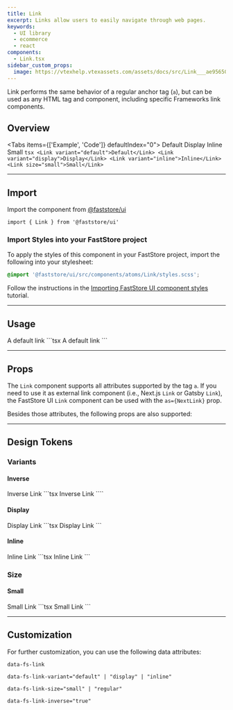 ```yaml
---
title: Link
excerpt: Links allow users to easily navigate through web pages.
keywords:
  - UI library
  - ecommerce
  - react
components:
  - Link.tsx
sidebar_custom_props:
  image: https://vtexhelp.vtexassets.com/assets/docs/src/Link___ae95650d3842207e2d790446c3418086.png
---
```


Link performs the same behavior of a regular anchor tag (`a`), but can be used as any HTML tag and component, including specific Frameworks link components.

## Overview

<Tabs items={['Example', 'Code']} defaultIndex="0">
  <Tab>
    <OverviewSection>
      <Link variant="default">Default</Link>
      <Link variant="display">Display</Link>
      <Link variant="inline">Inline</Link>
      <Link size="small">Small</Link>
    </OverviewSection>
  </Tab>
  <Tab>
    ```tsx
    <Link variant="default">Default</Link>
    <Link variant="display">Display</Link>
    <Link variant="inline">Inline</Link>
    <Link size="small">Small</Link>
    ```
  </Tab>
</Tabs>

---

## Import

Import the component from [@faststore/ui](/../components)

```tsx
import { Link } from '@faststore/ui'
```

### Import Styles into your FastStore project

To apply the styles of this component in your FastStore project, import the following into your stylesheet:

```scss
@import '@faststore/ui/src/components/atoms/Link/styles.scss';
```

Follow the instructions in the [Importing FastStore UI component styles](/docs/customizing/importing-styles-to-faststore-ui-components) tutorial.

---

## Usage

<OverviewSection>
  <Link href="/">A default link</Link>
</OverviewSection>
```tsx
<Link href="/">A default link</Link>
```

---

## Props

The `Link` component supports all attributes supported by the tag `a`.
If you need to use it as external link component (i.e., Next.js `Link` or Gatsby `Link`), the FastStore UI `Link` component can be used with the `as={NextLink}` prop.

Besides those attributes, the following props are also supported:

<PropsSection propsList={propsLink} />

---

## Design Tokens

<TokenTable>
  <TokenRow token="--fs-link-min-width" value="auto" />
  <TokenRow token="--fs-link-min-height" value="var(--fs-link-min-width)" />
  <TokenRow
    token="--fs-link-padding"
    value="var(--fs-spacing-2) var(--fs-spacing-0)"
  />
  <TokenRow token="--fs-link-border-radius" value="var(--fs-border-radius)" />
  <TokenDivider />
  <TokenRow token="--fs-link-text-line-height" value="1.5" />
  <TokenRow token="--fs-link-text-color" value="var(--fs-color-link)" isColor />
  <TokenRow
    token="--fs-link-text-color-visited"
    value="var(--fs-color-link-visited)"
    isColor
  />
  <TokenRow token="--fs-link-text-decoration" value="none" />
  <TokenRow token="--fs-link-text-decoration-hover" value="underline" />
  <TokenDivider />
  <TokenRow
    token="--fs-link-transition-function"
    value="var(--fs-transition-function)"
  />
  <TokenRow
    token="--fs-link-transition-property"
    value="var(--fs-transition-property)"
  />
  <TokenRow
    token="--fs-link-transition-timing"
    value="var(--fs-transition-timing)"
  />
</TokenTable>

### Variants

#### Inverse

<OverviewSection dark>
  <Link inverse={true}>Inverse Link</Link>
</OverviewSection>
```tsx
<Link inverse={true}>Inverse Link</Link>
````

<TokenTable>
  <TokenRow
    token="--fs-link-inverse-text-color"
    value="var(--fs-color-link-inverse)"
    isColor
  />
  <TokenRow
    token="--fs-link-inverse-text-color-visited"
    value="var(--fs-link-inverse-text-color)"
    globalValue="var(--fs-color-link-inverse)"
    isColor
  />
</TokenTable>

#### Display

<OverviewSection>
  <Link variant="display">Display Link</Link>
</OverviewSection>
```tsx
<Link variant="display">Display Link</Link>
```

<TokenTable>
  <TokenRow
    token="--fs-link-display-text-line-height"
    value="var(--fs-link-text-line-height)"
  />
  <TokenRow
    token="--fs-link-display-text-color"
    value="var(--fs-color-text-display)"
    isColor
  />
  <TokenRow
    token="--fs-link-display-text-color-visited"
    value="var(--fs-link-display-text-color)"
    globalValue="var(--fs-color-text-display)"
    isColor
  />
</TokenTable>

#### Inline

<OverviewSection>
  <Link variant="inline">Inline Link</Link>
</OverviewSection>
```tsx
<Link variant="inline">Inline Link</Link>
```

<TokenTable>
  <TokenRow token="--fs-link-inline-padding" value="0" />
  <TokenRow token="--fs-link-inline-text-decoration" value="underline" />
  <TokenRow
    token="--fs-link-inline-text-color"
    value="var(--fs-link-text-color)"
    globalValue="var(--fs-color-link)"
    isColor
  />
</TokenTable>

### Size

#### Small

<OverviewSection>
  <Link size="small">Small Link</Link>
</OverviewSection>
```tsx
<Link size="small">Small Link</Link>
```

<TokenTable>
  <TokenRow token="--fs-link-small-text-size" value="var(--fs-text-size-1)" />
  <TokenRow
    token="--fs-link-small-padding"
    value="var(--fs-spacing-1) var(--fs-spacing-0)"
  />
</TokenTable>

---

## Customization

For further customization, you can use the following data attributes:

`data-fs-link`

`data-fs-link-variant="default" | "display" | "inline"`

`data-fs-link-size="small" | "regular"`

`data-fs-link-inverse="true"`
